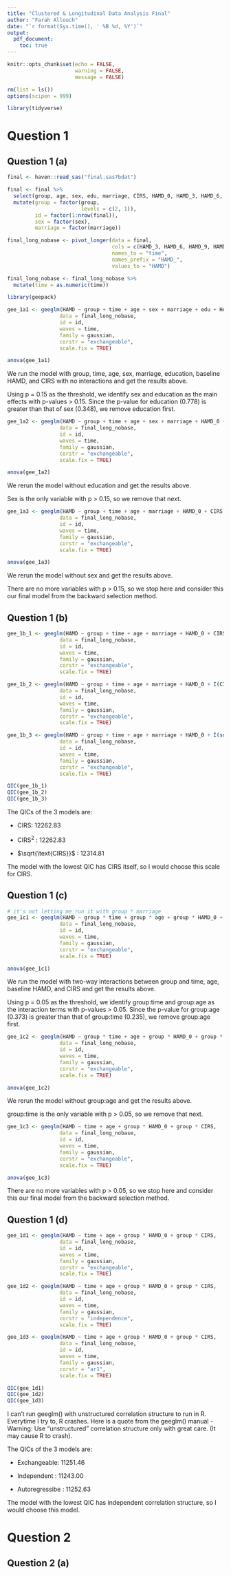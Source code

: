 ```yaml
---
title: "Clustered & Longitudinal Data Analysis Final"
author: "Farah Allouch"
date: "`r format(Sys.time(), ' %B %d, %Y')`"
output: 
  pdf_document:
    toc: true
---
```


```r
knitr::opts_chunk$set(echo = FALSE,
                      warning = FALSE,
                      message = FALSE)

rm(list = ls())
options(scipen = 999)

library(tidyverse)
```

\newpage
# Question 1
## Question 1 (a)
```r
final <- haven::read_sas("final.sas7bdat")

final <- final %>% 
  select(group, age, sex, edu, marriage, CIRS, HAMD_0, HAMD_3, HAMD_6, HAMD_9, HAMD_12) %>% 
  mutate(group = factor(group,
                        levels = c(2, 1)),
         id = factor(1:nrow(final)),
         sex = factor(sex),
         marriage = factor(marriage)) 

final_long_nobase <- pivot_longer(data = final,
                                  cols = c(HAMD_3, HAMD_6, HAMD_9, HAMD_12),
                                  names_to = "time",
                                  names_prefix = "HAMD_",
                                  values_to = "HAMD")

final_long_nobase <- final_long_nobase %>% 
  mutate(time = as.numeric(time))

library(geepack)

gee_1a1 <- geeglm(HAMD ~ group + time + age + sex + marriage + edu + HAMD_0 + CIRS,
                 data = final_long_nobase,
                 id = id,
                 waves = time,
                 family = gaussian,
                 corstr = "exchangeable",
                 scale.fix = TRUE)

anova(gee_1a1)
```

We run the model with group, time, age, sex, marriage, education, baseline HAMD, and CIRS with no interactions and get the results above.

Using p = 0.15 as the threshold, we identify sex and education as the main effects with p-values > 0.15. Since the p-value for education (0.778) is greater than that of sex (0.348), we remove education first.

```r
gee_1a2 <- geeglm(HAMD ~ group + time + age + sex + marriage + HAMD_0 + CIRS,
                 data = final_long_nobase,
                 id = id,
                 waves = time,
                 family = gaussian,
                 corstr = "exchangeable",
                 scale.fix = TRUE)

anova(gee_1a2)
```

We rerun the model without education and get the results above.

Sex is the only variable with p > 0.15, so we remove that next.

```r
gee_1a3 <- geeglm(HAMD ~ group + time + age + marriage + HAMD_0 + CIRS,
                 data = final_long_nobase,
                 id = id,
                 waves = time,
                 family = gaussian,
                 corstr = "exchangeable",
                 scale.fix = TRUE)

anova(gee_1a3)
```

We rerun the model without sex and get the results above.

There are no more variables with p > 0.15, so we stop here and consider this our final model from the backward selection method.

## Question 1 (b)
```r
gee_1b_1 <- geeglm(HAMD ~ group + time + age + marriage + HAMD_0 + CIRS,
                 data = final_long_nobase,
                 id = id,
                 waves = time,
                 family = gaussian,
                 corstr = "exchangeable",
                 scale.fix = TRUE)

gee_1b_2 <- geeglm(HAMD ~ group + time + age + marriage + HAMD_0 + I(CIRS)^2,
                 data = final_long_nobase,
                 id = id,
                 waves = time,
                 family = gaussian,
                 corstr = "exchangeable",
                 scale.fix = TRUE)

gee_1b_3 <- geeglm(HAMD ~ group + time + age + marriage + HAMD_0 + I(sqrt(CIRS)),
                 data = final_long_nobase,
                 id = id,
                 waves = time,
                 family = gaussian,
                 corstr = "exchangeable",
                 scale.fix = TRUE)

QIC(gee_1b_1)
QIC(gee_1b_2)
QIC(gee_1b_3)
```

The QICs of the 3 models are:

* CIRS: 12262.83

* $\text{CIRS}^2$ : 12262.83

* $\sqrt{\text{CIRS}}$ : 12314.81

The model with the lowest QIC has CIRS itself, so I would choose this scale for CIRS.

## Question 1 (c)
```r
# it's not letting me run it with group * marriage
gee_1c1 <- geeglm(HAMD ~ group * time + group * age + group * HAMD_0 + group * CIRS,
                 data = final_long_nobase,
                 id = id,
                 waves = time,
                 family = gaussian,
                 corstr = "exchangeable",
                 scale.fix = TRUE)

anova(gee_1c1)
```

We run the model with two-way interactions between group and time, age, baseline HAMD, and CIRS and get the results above.

Using p = 0.05 as the threshold, we identify group:time and group:age as the interaction terms with p-values > 0.05. Since the p-value for group:age (0.373) is greater than that of group:time (0.235), we remove group:age first.

```r
gee_1c2 <- geeglm(HAMD ~ group * time + age + group * HAMD_0 + group * CIRS,
                 data = final_long_nobase,
                 id = id,
                 waves = time,
                 family = gaussian,
                 corstr = "exchangeable",
                 scale.fix = TRUE)

anova(gee_1c2)
```

We rerun the model without group:age and get the results above.

group:time is the only variable with p > 0.05, so we remove that next.

```r
gee_1c3 <- geeglm(HAMD ~ time + age + group * HAMD_0 + group * CIRS,
                 data = final_long_nobase,
                 id = id,
                 waves = time,
                 family = gaussian,
                 corstr = "exchangeable",
                 scale.fix = TRUE)

anova(gee_1c3)
```

There are no more variables with p > 0.05, so we stop here and consider this our final model from the backward selection method.

## Question 1 (d)
```r
gee_1d1 <- geeglm(HAMD ~ time + age + group * HAMD_0 + group * CIRS,
                 data = final_long_nobase,
                 id = id,
                 waves = time,
                 family = gaussian,
                 corstr = "exchangeable",
                 scale.fix = TRUE)

gee_1d2 <- geeglm(HAMD ~ time + age + group * HAMD_0 + group * CIRS,
                 data = final_long_nobase,
                 id = id,
                 waves = time,
                 family = gaussian,
                 corstr = "independence",
                 scale.fix = TRUE)

gee_1d3 <- geeglm(HAMD ~ time + age + group * HAMD_0 + group * CIRS,
                 data = final_long_nobase,
                 id = id,
                 waves = time,
                 family = gaussian,
                 corstr = "ar1",
                 scale.fix = TRUE)

QIC(gee_1d1)
QIC(gee_1d2)
QIC(gee_1d3)
```

I can't run geeglm() with unstructured correlation structure to run in R. Everytime I try to, R crashes. Here is a quote from the geeglm() manual - Warning: Use "unstructured" correlation structure only with great care. (It may cause R to crash).

The QICs of the 3 models are:

* Exchangeable: 11251.46

* Independent : 11243.00

* Autoregressibe : 11252.63

The model with the lowest QIC has independent correlation structure, so I would choose this model.

\newpage
# Question 2
## Question 2 (a)